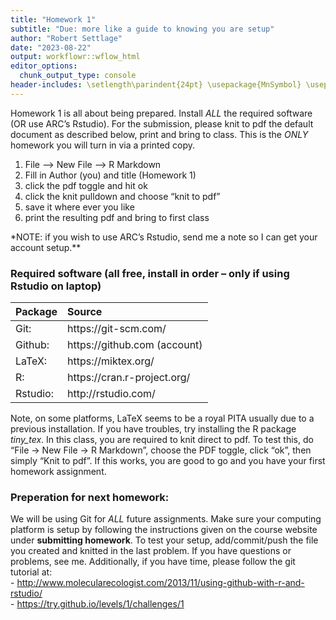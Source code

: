 ```yaml
---
title: "Homework 1"
subtitle: "Due: more like a guide to knowing you are setup"
author: "Robert Settlage"
date: "2023-08-22"
output: workflowr::wflow_html
editor_options:
  chunk_output_type: console
header-includes: \setlength\parindent{24pt} \usepackage{MnSymbol} \usepackage{mathrsfs}
---
```


Homework 1 is all about being prepared.  Install *ALL* the required software (OR use ARC's Rstudio).  For the submission, please knit to pdf the default document as described below, print and bring to class.  This is the *ONLY* homework you will turn in via a printed copy.

1. File --> New File --> R Markdown
2. Fill in Author (you) and title (Homework 1)
3. click the pdf toggle and hit ok
4. click the knit pulldown and choose "knit to pdf"
5. save it where ever you like
6. print the resulting pdf and bring to first class

*NOTE: if you wish to use ARC's Rstudio, send me a note so I can get your account setup.**

### Required software (all free, install in order -- only if using Rstudio on laptop)

Package         Source
-------         --------------------------------
Git:            https://git-scm.com/
Github:         https://github.com (account) 
LaTeX:          https://miktex.org/
R:              https://cran.r-project.org/  
Rstudio:        http://rstudio.com/  
-------         --------------------------------

Note, on some platforms, LaTeX seems to be a royal PITA usually due to a previous installation.  If you have troubles, try installing the R package *tiny_tex*.  In this class, you are required to knit direct to pdf.  To test this, do "File -> New File -> R Markdown", choose the PDF toggle, click "ok", then simply "Knit to pdf".  If this works, you are good to go and you have your first homework assignment.

### Preperation for next homework:  
We will be using Git for *ALL* future assignments.  Make sure your computing platform is setup by following the instructions given on the course website under __submitting homework__.  To test your setup, add/commit/push the file you created and knitted in the last problem.  If you have questions or problems, see me.  Additionally, if you have time, please follow the git tutorial at:  
- <http://www.molecularecologist.com/2013/11/using-github-with-r-and-rstudio/>  
- <https://try.github.io/levels/1/challenges/1>
